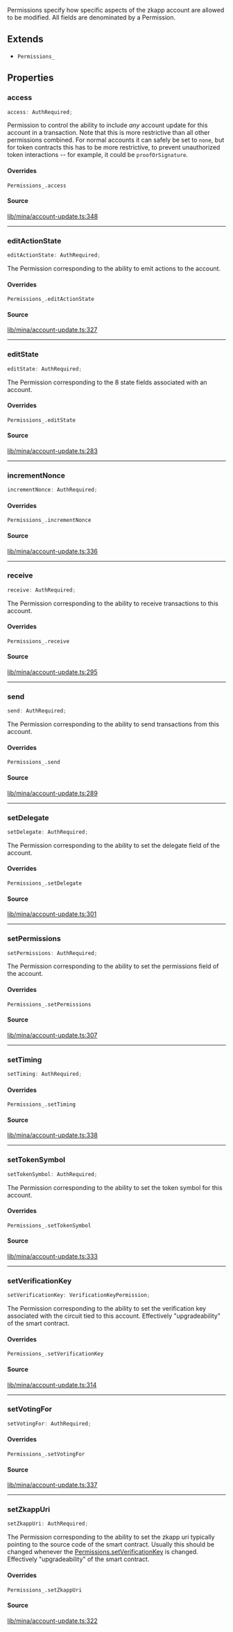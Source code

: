 Permissions specify how specific aspects of the zkapp account are allowed
to be modified. All fields are denominated by a Permission.

## Extends

- `Permissions_`

## Properties

### access

```ts
access: AuthRequired;
```

Permission to control the ability to include _any_ account update for this
account in a transaction. Note that this is more restrictive than all other
permissions combined. For normal accounts it can safely be set to `none`,
but for token contracts this has to be more restrictive, to prevent
unauthorized token interactions -- for example, it could be
`proofOrSignature`.

#### Overrides

`Permissions_.access`

#### Source

[lib/mina/account-update.ts:348](https://github.com/o1-labs/o1js/blob/081e48fe103a96db7083cdaea72a409cca3182c3/src/lib/mina/account-update.ts#L348)

***

### editActionState

```ts
editActionState: AuthRequired;
```

The Permission corresponding to the ability to emit actions to the account.

#### Overrides

`Permissions_.editActionState`

#### Source

[lib/mina/account-update.ts:327](https://github.com/o1-labs/o1js/blob/081e48fe103a96db7083cdaea72a409cca3182c3/src/lib/mina/account-update.ts#L327)

***

### editState

```ts
editState: AuthRequired;
```

The Permission corresponding to the 8 state fields associated with
an account.

#### Overrides

`Permissions_.editState`

#### Source

[lib/mina/account-update.ts:283](https://github.com/o1-labs/o1js/blob/081e48fe103a96db7083cdaea72a409cca3182c3/src/lib/mina/account-update.ts#L283)

***

### incrementNonce

```ts
incrementNonce: AuthRequired;
```

#### Overrides

`Permissions_.incrementNonce`

#### Source

[lib/mina/account-update.ts:336](https://github.com/o1-labs/o1js/blob/081e48fe103a96db7083cdaea72a409cca3182c3/src/lib/mina/account-update.ts#L336)

***

### receive

```ts
receive: AuthRequired;
```

The Permission corresponding to the ability to receive transactions
to this account.

#### Overrides

`Permissions_.receive`

#### Source

[lib/mina/account-update.ts:295](https://github.com/o1-labs/o1js/blob/081e48fe103a96db7083cdaea72a409cca3182c3/src/lib/mina/account-update.ts#L295)

***

### send

```ts
send: AuthRequired;
```

The Permission corresponding to the ability to send transactions
from this account.

#### Overrides

`Permissions_.send`

#### Source

[lib/mina/account-update.ts:289](https://github.com/o1-labs/o1js/blob/081e48fe103a96db7083cdaea72a409cca3182c3/src/lib/mina/account-update.ts#L289)

***

### setDelegate

```ts
setDelegate: AuthRequired;
```

The Permission corresponding to the ability to set the delegate
field of the account.

#### Overrides

`Permissions_.setDelegate`

#### Source

[lib/mina/account-update.ts:301](https://github.com/o1-labs/o1js/blob/081e48fe103a96db7083cdaea72a409cca3182c3/src/lib/mina/account-update.ts#L301)

***

### setPermissions

```ts
setPermissions: AuthRequired;
```

The Permission corresponding to the ability to set the permissions
field of the account.

#### Overrides

`Permissions_.setPermissions`

#### Source

[lib/mina/account-update.ts:307](https://github.com/o1-labs/o1js/blob/081e48fe103a96db7083cdaea72a409cca3182c3/src/lib/mina/account-update.ts#L307)

***

### setTiming

```ts
setTiming: AuthRequired;
```

#### Overrides

`Permissions_.setTiming`

#### Source

[lib/mina/account-update.ts:338](https://github.com/o1-labs/o1js/blob/081e48fe103a96db7083cdaea72a409cca3182c3/src/lib/mina/account-update.ts#L338)

***

### setTokenSymbol

```ts
setTokenSymbol: AuthRequired;
```

The Permission corresponding to the ability to set the token symbol
for this account.

#### Overrides

`Permissions_.setTokenSymbol`

#### Source

[lib/mina/account-update.ts:333](https://github.com/o1-labs/o1js/blob/081e48fe103a96db7083cdaea72a409cca3182c3/src/lib/mina/account-update.ts#L333)

***

### setVerificationKey

```ts
setVerificationKey: VerificationKeyPermission;
```

The Permission corresponding to the ability to set the verification
key associated with the circuit tied to this account. Effectively
"upgradeability" of the smart contract.

#### Overrides

`Permissions_.setVerificationKey`

#### Source

[lib/mina/account-update.ts:314](https://github.com/o1-labs/o1js/blob/081e48fe103a96db7083cdaea72a409cca3182c3/src/lib/mina/account-update.ts#L314)

***

### setVotingFor

```ts
setVotingFor: AuthRequired;
```

#### Overrides

`Permissions_.setVotingFor`

#### Source

[lib/mina/account-update.ts:337](https://github.com/o1-labs/o1js/blob/081e48fe103a96db7083cdaea72a409cca3182c3/src/lib/mina/account-update.ts#L337)

***

### setZkappUri

```ts
setZkappUri: AuthRequired;
```

The Permission corresponding to the ability to set the zkapp uri
typically pointing to the source code of the smart contract. Usually this
should be changed whenever the [Permissions.setVerificationKey](Permissions.mdx#setverificationkey) is
changed. Effectively "upgradeability" of the smart contract.

#### Overrides

`Permissions_.setZkappUri`

#### Source

[lib/mina/account-update.ts:322](https://github.com/o1-labs/o1js/blob/081e48fe103a96db7083cdaea72a409cca3182c3/src/lib/mina/account-update.ts#L322)
